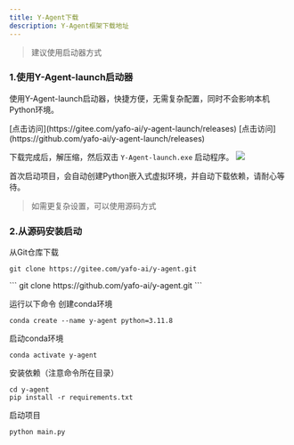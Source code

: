 ---
title: Y-Agent下载
description: Y-Agent框架下载地址
---


> 建议使用启动器方式

### 1.使用Y-Agent-launch启动器

使用Y-Agent-launch启动器，快捷方便，无需复杂配置，同时不会影响本机Python环境。

<Cards>
  <Card   title="Gitee下载链接" >
[点击访问](https://gitee.com/yafo-ai/y-agent-launch/releases)
  </Card>
  <Card  title="Github下载链接" >
[点击访问](https://github.com/yafo-ai/y-agent-launch/releases)
  </Card>  
</Cards>

下载完成后，解压缩，然后双击 `Y-Agent-launch.exe` 启动程序。
<Wrapper>
![](/imgs/cn/y_agent_launch.png)
</Wrapper>


首次启动项目，会自动创建Python嵌入式虚拟环境，并自动下载依赖，请耐心等待。


> 如需更复杂设置，可以使用源码方式
###  2.从源码安装启动
从Git仓库下载
<Cards>
  <Card   title="Gitee下载链接" >
```
git clone https://gitee.com/yafo-ai/y-agent.git
```
  </Card>
  <Card  title="Github下载链接" >
```
git clone https://github.com/yafo-ai/y-agent.git
```
  </Card>  
</Cards>

运行以下命令
创建conda环境
```
conda create --name y-agent python=3.11.8
```

启动conda环境
```
conda activate y-agent
```

安装依赖（注意命令所在目录）
```
cd y-agent
pip install -r requirements.txt
```
启动项目
```
python main.py
```
